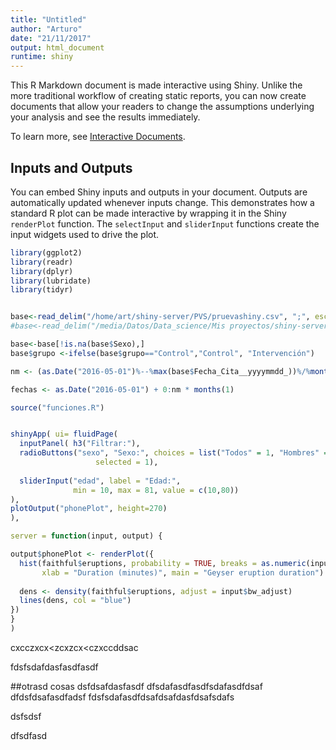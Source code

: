 ```yaml
---
title: "Untitled"
author: "Arturo"
date: "21/11/2017"
output: html_document
runtime: shiny
---
```




This R Markdown document is made interactive using Shiny. Unlike the more traditional workflow of creating static reports, you can now create documents that allow your readers to change the assumptions underlying your analysis and see the results immediately. 

To learn more, see [Interactive Documents](http://rmarkdown.rstudio.com/authoring_shiny.html).

## Inputs and Outputs

You can embed Shiny inputs and outputs in your document. Outputs are automatically updated whenever inputs change.  This demonstrates how a standard R plot can be made interactive by wrapping it in the Shiny `renderPlot` function. The `selectInput` and `sliderInput` functions create the input widgets used to drive the plot.

```r
library(ggplot2)
library(readr)
library(dplyr)
library(lubridate)
library(tidyr)


base<-read_delim("/home/art/shiny-server/PVS/pruevashiny.csv", ";", escape_double = FALSE, locale = locale(date_names = "es", date_format = " %d/%m/%Y"), trim_ws = TRUE)
#base<-read_delim("/media/Datos/Data_science/Mis proyectos/shiny-server/PVS/pruevashiny.csv", ";", escape_double = FALSE, locale = locale(date_names = "es", date_format = " %d/%m/%Y"), trim_ws = TRUE)

base<-base[!is.na(base$Sexo),]
base$grupo <-ifelse(base$grupo=="Control","Control", "Intervención")

nm <- (as.Date("2016-05-01")%--%max(base$Fecha_Cita__yyyymmdd_))%/%months(1)

fechas <- as.Date("2016-05-01") + 0:nm * months(1)

source("funciones.R")


shinyApp( ui= fluidPage(
  inputPanel( h3("Filtrar:"),
  radioButtons("sexo", "Sexo:", choices = list("Todos" = 1, "Hombres" = 2, "Mujeres" = 3), 
                   selected = 1),
  
  sliderInput("edad", label = "Edad:",
              min = 10, max = 81, value = c(10,80))
),
plotOutput("phonePlot", height=270)
),

server = function(input, output) {

output$phonePlot <- renderPlot({
  hist(faithful$eruptions, probability = TRUE, breaks = as.numeric(input$n_breaks),
       xlab = "Duration (minutes)", main = "Geyser eruption duration")
  
  dens <- density(faithful$eruptions, adjust = input$bw_adjust)
  lines(dens, col = "blue")
})
}  
)
```

cxcczxcx<zcxzcx<czxccddsac

fdsfsdafdasfasdfasdf

##otrasd  cosas
dsfdsafdasfasdf
dfsdafasdfasdfsdafasdfdsaf
dfdsfdsafasdfadsf
fdsfsdafasdfdsafdsafdasfdsafsdafs    

dsfsdsf 


dfsdfasd

